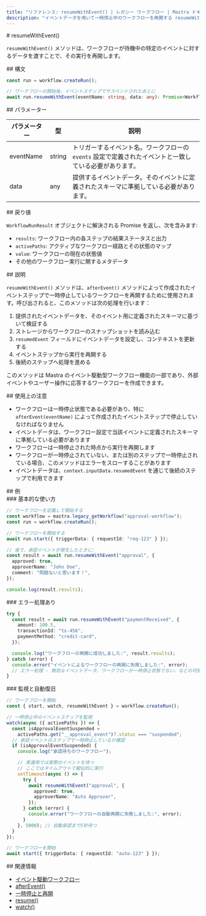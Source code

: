 ```yaml
---
title: "リファレンス: resumeWithEvent() | レガシー ワークフロー | Mastra ドキュメント"
description: "イベントデータを用いて一時停止中のワークフローを再開する resumeWithEvent メソッドのリファレンス。"
---
```


<div id="resumewithevent">
  # resumeWithEvent()
</div>

`resumeWithEvent()` メソッドは、ワークフローが待機中の特定のイベントに対するデータを渡すことで、その実行を再開します。

<div id="syntax">
  ## 構文
</div>

```typescript
const run = workflow.createRun();

// ワークフローの開始後、イベントステップでサスペンドされたあとに
await run.resumeWithEvent(eventName: string, data: any): Promise<WorkflowRunResult>
```


<div id="parameters">
  ## パラメーター
</div>

| パラメーター | 型     | 説明                                                                                         |
| ------------ | ------ | -------------------------------------------------------------------------------------------- |
| eventName    | string | トリガーするイベント名。ワークフローの `events` 設定で定義されたイベントと一致している必要があります。 |
| data         | any    | 提供するイベントデータ。そのイベントに定義されたスキーマに準拠している必要があります。       |

<div id="return-value">
  ## 戻り値
</div>

`WorkflowRunResult` オブジェクトに解決される Promise を返し、次を含みます:

- `results`: ワークフロー内の各ステップの結果ステータスと出力
- `activePaths`: アクティブなワークフロー経路とその状態のマップ
- `value`: ワークフローの現在の状態値
- その他のワークフロー実行に関するメタデータ

<div id="description">
  ## 説明
</div>

`resumeWithEvent()` メソッドは、`afterEvent()` メソッドによって作成されたイベントステップで一時停止しているワークフローを再開するために使用されます。呼び出されると、このメソッドは次の処理を行います：

1. 提供されたイベントデータを、そのイベント用に定義されたスキーマに基づいて検証する
2. ストレージからワークフローのスナップショットを読み込む
3. `resumedEvent` フィールドにイベントデータを設定し、コンテキストを更新する
4. イベントステップから実行を再開する
5. 後続のステップへ処理を進める

このメソッドは Mastra のイベント駆動型ワークフロー機能の一部であり、外部イベントやユーザー操作に応答するワークフローを作成できます。

<div id="usage-notes">
  ## 使用上の注意
</div>

- ワークフローは一時停止状態である必要があり、特に `afterEvent(eventName)` によって作成されたイベントステップで停止していなければなりません
- イベントデータは、ワークフロー設定で当該イベントに定義されたスキーマに準拠している必要があります
- ワークフローは一時停止された時点から実行を再開します
- ワークフローが一時停止されていない、または別のステップで一時停止されている場合、このメソッドはエラーをスローすることがあります
- イベントデータは、`context.inputData.resumedEvent` を通じて後続のステップで利用できます

<div id="examples">
  ## 例
</div>

<div id="basic-usage">
  ### 基本的な使い方
</div>

```typescript
// ワークフローを定義して開始する
const workflow = mastra.legacy_getWorkflow("approval-workflow");
const run = workflow.createRun();

// ワークフローを開始する
await run.start({ triggerData: { requestId: "req-123" } });

// 後で、承認イベントが発生したときに:
const result = await run.resumeWithEvent("approval", {
  approved: true,
  approverName: "John Doe",
  comment: "問題ないと思います！",
});

console.log(result.results);
```


<div id="with-error-handling">
  ### エラー処理あり
</div>

```typescript
try {
  const result = await run.resumeWithEvent("paymentReceived", {
    amount: 100.5,
    transactionId: "tx-456",
    paymentMethod: "credit-card",
  });

  console.log("ワークフローの再開に成功しました:", result.results);
} catch (error) {
  console.error("イベントによるワークフローの再開に失敗しました:", error);
  // エラー処理 - 無効なイベントデータ、ワークフローが一時停止状態でない、などの可能性があります
}
```


<div id="monitoring-and-auto-resuming">
  ### 監視と自動復旧
</div>

```typescript
// ワークフローを開始
const { start, watch, resumeWithEvent } = workflow.createRun();

// 一時停止中のイベントステップを監視
watch(async ({ activePaths }) => {
  const isApprovalEventSuspended =
    activePaths.get("__approval_event")?.status === "suspended";
  // 承認イベントのステップで一時停止しているか確認
  if (isApprovalEventSuspended) {
    console.log("承認待ちのワークフロー");

    // 実運用では実際のイベントを待つ
    // ここではタイムアウトで擬似的に実行
    setTimeout(async () => {
      try {
        await resumeWithEvent("approval", {
          approved: true,
          approverName: "Auto Approver",
        });
      } catch (error) {
        console.error("ワークフローの自動再開に失敗しました:", error);
      }
    }, 5000); // 自動承認まで5秒待つ
  }
});

// ワークフローを開始
await start({ triggerData: { requestId: "auto-123" } });
```


<div id="related">
  ## 関連情報
</div>

- [イベント駆動ワークフロー](./events)
- [afterEvent()](./afterEvent)
- [一時停止と再開](/docs/workflows-legacy/suspend-and-resume)
- [resume()](./resume)
- [watch()](./watch)